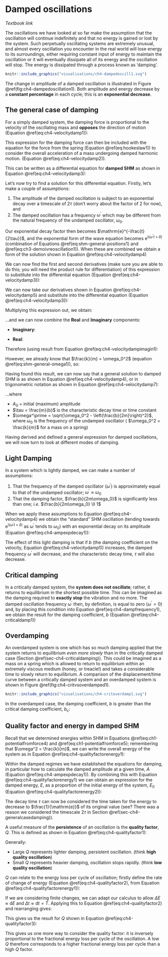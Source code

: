 # Damped oscillations {#sec-ch4-dampedoscillations}

*Textbook link* 

The oscillations we have looked at so far make the assumption that the oscillation will continue indefinitely and that no energy is gained or lost by the system.  Such perpetually oscillating systems are extremely unusual, and almost every oscillation you encounter in the real world will lose energy to its surroundings, either requiring constant input of energy to maintain the oscillation or it will eventually dissipate all of its energy and the oscillation will stop. The energy is dissipated through a process known as 'damping'.

```r
knitr::include_graphics("visualisations/ch4-dampedoscill1.svg")
```

The change in amplitude of a damped oscillation is illustrated in Figure \@ref(fig:ch4-dampedoscillation1).  Both amplitude and energy decrease by a **constant percentage** in each cycle; this is an **exponential decrease**.

## The general case of damping {#sec-ch4-generalcasedamping}

For a simply damped system, the damping force is proportional to the velocity of the oscillating mass and **opposes** the direction of motion (Equation \@ref(eq:ch4-velocitydamp1)):

\begin{equation}
F = -bv \equiv -b \frac{\mathrm{d}x}{\mathrm{d} t}
(\#eq:ch4-velocitydamp1)
\end{equation}

This expression for the damping force can then be included with the equation for the force from the spring (Equation \@ref(eq:hookeslaw1)) to consider the overall acceleration of a mass undergoing damped harmonic motion. (Equation \@ref(eq:ch4-velocitydamp2)).

\begin{equation}
\begin{array}{rcl}
F = -kx - bv &=& -kx -b \dfrac{\mathrm{d}x}{\mathrm{d}t} = ma \\
m \dfrac{\mathrm{d}^2 x}{\mathrm{d}t^2} &=& -kx -b \dfrac{\mathrm{d}x}{\mathrm{d}t}
\end{array}
(\#eq:ch4-velocitydamp2)
\end{equation}

This can be written as a differential equation for **damped SHM** as shown in Equation \@ref(eq:ch4-velocitydamp3):

\begin{equation}
m \frac{\mathrm{d}^2 x}{\mathrm{d}t^2} + b \frac{\mathrm{d}x}{\mathrm{d}t}+ kx =0
(\#eq:ch4-velocitydamp3)
\end{equation}

Let's now try to find a solution for this differential equation.  Firstly, let's make a couple of assumptions:

1. The amplitude of the damped oscillation is subject to an exponential decay over a timescale of $2\tau$ (don't worry about the factor of 2 for now), and
2. The damped oscillation has a frequency $\omega^\prime$ which may be different from the natural frequency of the undamped oscillator, $\omega_0$.

Our exponential decay factor then becomes $\mathrm{e}^{-\frac{t}{2\tau}}$, and the exponential form of the wave equation becomes $\mathrm{e}^{\mathrm{i}(\omega^\prime t + \delta)}$ (combination of Equations \@ref(eq:shm-general-positionx1) and \@ref(eq:ch3-demoivreoscillation1)). When these are combined we obtain a form of the solution shown in Equation \@ref(eq:ch4-velocitydamp4)

\begin{equation}
x = A_0 \mathrm{e}^{-\frac{t}{2\tau}} \mathrm{e}^{\mathrm{i}(\omega^\prime t + \delta)}
(\#eq:ch4-velocitydamp4)
\end{equation}

We can now find the first and second derivatives (make sure you are able to do this; you will need the product rule for differentiation) of this expression to substitute into the differential equation (Equation \@ref(eq:ch4-velocitydamp3)):

\begin{equation}
\begin{array}{rcl}
\dfrac{\mathrm{d}x}{\mathrm{d}t} &=& \left( -\dfrac{1}{2\tau} + \mathrm{i}\omega^\prime \right) x\\
\dfrac{\mathrm{d}^2x}{\mathrm{d}t^2} &=& \left( -\dfrac{1}{2\tau} + \mathrm{i}\omega^\prime \right)^2 x
\end{array}
(\#eq:ch4-velocitydamp5)
\end{equation}

We can now take our derivatives shown in Equation \@ref(eq:ch4-velocitydamp5) and substitute into the differential equation (Equation \@ref(eq:ch4-velocitydamp3)):

\begin{equation}
\begin{array}{rcl}
m \dfrac{\mathrm{d}^2 x}{\mathrm{d}t^2} + b \dfrac{\mathrm{d}x}{\mathrm{d}t}+ kx &=&0\\
m \left( -\dfrac{1}{2\tau} + \mathrm{i}\omega^\prime \right)^2 x + b \left( -\dfrac{1}{2\tau} + \mathrm{i}\omega^\prime \right) x + kx &=& 0 \\
\end{array}
(\#eq:ch4-velocitydamp6)
\end{equation}

Multiplying this expression out, we obtain:

\begin{equation}
m \left( \frac{1}{4\tau^2} - \frac{\mathrm{i}\omega^\prime}{\tau} - \omega ^{\prime 2} \right) x + b \left( -\frac{1}{2\tau} + \mathrm{i}\omega^\prime \right) x + kx = 0
\end{equation}

...and we can now combine the **Real** and **Imaginary** components:

* **Imaginary**:  

\begin{equation}
-\frac{\omega^\prime m}{\tau} + \omega^\prime b = 0
\end{equation}

\begin{equation}
\tau = \frac{m}{b}
(\#eq:ch4-velocitydampimagin1)
\end{equation}

* **Real**:  

\begin{equation}
\left( \frac{1}{4 \tau^2} - \omega^{\prime 2} \right) m - \frac{b}{2\tau} + k = 0
\end{equation}

Therefore (using result from Equation \@ref(eq:ch4-velocitydampimagin1):

\begin{equation}
\omega^{\prime 2} = \frac{k}{m} - \left( \frac{b}{2m} \right)^2
\end{equation}

However, we already know that $\frac{k}{m} = \omega_0^2$ (equation \@ref(eq:shm-general-omega1)), so:

\begin{equation}
\omega^{\prime 2} = \omega_0^2 - \left( \frac{b}{2m} \right)^2
(\#eq:ch4-veolocitydampreal1)
\end{equation}

Having found this result, we can now say that a general solution to damped SHM is as shown in Equation \@ref(eq:ch4-velocitydamp4), or in trigonometric notation as shown in Equation \@ref(eq:ch4-velocitydamp7):

\begin{equation}
x = A_0 \mathrm{e}^{-\frac{t}{2\tau}} \cos(\omega^\prime t + \delta)
 (\#eq:ch4-velocitydamp7)
\end{equation}

...where

* $A_0$ = initial (maximum) amplitude
* $\tau = \frac{m}{b}$ is the characteristic decay time or time constant
* $\omega^\prime = \sqrt{\omega_0^2 - \left(\frac{b}{2m}\right)^2}$, where $\omega_0$ is the frequency of the undamped oscillator ( $\omega_0^2 = \frac{k}{m}$ for a mass on a spring)

Having derived and defined a general expression for damped oscillations, we will now turn to look at different modes of damping.

## Light Damping {#sec-ch4-lightdamping}

In a system which is lightly damped, we can make a number of assumptions:

1. That the frequency of the damped oscillator ($\omega ^\prime$) is approximately equal to that of the undamped oscillator; $\omega ^\prime \approx \omega_0$
2. That the damping factor, $\frac{b}{2m\omega_0}$ is significantly less than one; *i.e.* $\frac{b}{2m\omega_0} \ll 1$

When we apply these assumptions to Equation \@ref(eq:ch4-velocitydamp4) we obtain the "standard" SHM oscillation (tending towards $\mathrm{e}^{\mathrm{i}(\omega^\prime t + \delta)}$ as $\omega ^\prime$ tends to $\omega_0$) with an exponential decay on its amplitude (Equation \@ref(eq:ch4-ampexpdecay1)):

\begin{equation}
A = A_0 \mathrm{e}^{-\frac{t}{2\tau}}
(\#eq:ch4-ampexpdecay1)
\end{equation}

The effect of this light damping is that if $b$ (the damping coefficient on the velocity, Equation \@ref(eq:ch4-velocitydamp1)) increases, the damped frequency $\omega^\prime$ will decrease, and the characteristic decay time, $\tau$ will also decrease.

## Critical damping {#sec-ch4-criticaldamping}

In a critically damped system, the **system does not oscillate**; rather, it returns to equilibrium in the shortest possible time.  This can be imagined as the damping required to **exactly stop** the vibration and no more.  The damped oscillation frequency $\omega^\prime$ then, by definition, is equal to zero ($\omega^\prime = 0$) and, by placing this condition into Equation \@ref(eq:ch4-dampfrequency1), we obtain the result for the damping coefficient, $b$ (Equation \@ref(eq:ch4-criticaldamp1))

\begin{equation}
\omega^\prime = \sqrt{\omega_0^2 - \left(\frac{b}{2m}\right)^2}
(\#eq:ch4-dampfrequency1)
\end{equation}

\begin{equation}
b = b_c = 2m\omega_0
(\#eq:ch4-criticaldamp1)
\end{equation}

## Overdamping {#sec-ch4-overdamping}

An overdamped system is one which has so much damping applied that the system returns to equilibrium *even more slowly* than in the critically damped case (Section \@ref(sec-ch4-criticaldamping)).  This could be imagined as a mass on a spring which is allowed to return to equilibrium within an extremely viscous medium (honey, or treacle!) and takes a considerable time to slowly return to equilibrium. A comparison of the displacement/time curve between a critically damped system and an overdamped system is shown in Figure \@ref(fig:ch4-critvsoverdamped1).

```r
knitr::include_graphics("visualisations/ch4-critoverdamp1.svg")
```


In the overdamped case, the damping coefficient, $b$ is greater than the critical damping coefficient, $b_c$:

\begin{equation}
b > b_c
\end{equation}


## Quality factor and energy in damped SHM {#sec-ch4-qualityfactor}

Recall that we determined energies within SHM in Equations \@ref(eq:ch1-potentialfromforce4) and \@ref(eq:ch1-potentialfromforce5); remembering that $\omega^2 = \frac{k}{m}$, we can write the overall energy of the system as in Equation \@ref(eq:ch4-qualityfactorenergy1):

\begin{equation}
E = \frac{1}{2}m\omega^2 A^2
(\#eq:ch4-qualityfactorenergy1)
\end{equation}

Within the damped regimes we have established the equations for damping, in particular how to calculate the damped amplitude at a given time, $A$ (Equation \@ref(eq:ch4-ampexpdecay1)). By combining this with Equation \@ref(eq:ch4-qualityfactorenergy1) we can obtain an expression for the damped energy, $E$, as a proportion of the initial energy of the system, $E_0$ (Equation \@ref(eq:ch4-qualityfactorenergy2)):

\begin{equation}
\begin{array}{rcl}
E &=& \frac{1}{2}m\omega^2 \left( A_0 \mathrm{e}^{-\frac{t}{2\tau}} \right)^2\\
 &=& E_0 \mathrm{e}^{-\frac{t}{\tau}}
\end{array}
(\#eq:ch4-qualityfactorenergy2)
\end{equation}

The decay time $\tau$ can now be considered the time taken for the energy to decrease to $\frac{1}{\mathrm{e}}$ of its original value (see? There was a reason we considered the timescale $2\tau$ in Section \@ref(sec-ch4-generalcasedamping)).

A useful measure of the **persistence** of an oscillation is the **quality factor**, $Q$.  This is defined as shown in Equation \@ref(eq:ch4-qualityfactor1):

\begin{equation}
Q = \omega_0 \tau = \frac{\omega_0 m}{b}
(\#eq:ch4-qualityfactor1)
\end{equation}

Generally:

* Large $Q$ represents lighter damping, persistent oscillation. (think **high quality oscillation**)
* Small $Q$ represents heavier damping, oscillation stops rapidly. (think **low quality oscillation**)

$Q$ can relate to the energy loss per cycle of oscillation; firstly define the rate of change of energy (Equation \@ref(eq:ch4-qualityfactor2), from Equation \@ref(eq:ch4-qualityfactorenergy1)):

\begin{equation}
\frac{\mathrm{d}E}{\mathrm{d} t} = -\frac{E_0}{\tau} \mathrm{e}^{-\frac{t}{\tau}} = -\frac{E}{\tau}
(\#eq:ch4-qualityfactor2)
\end{equation}

If we are considering finite changes, we can adapt our calculus to allow $\Delta E \approx \mathrm{d}E$ and $\Delta t \approx \mathrm{d}t = T$.  Applying this to Equation \@ref(eq:ch4-qualityfactor2) and rearranging gives:

\begin{equation}
\frac{|\Delta E|}{E} = \frac{T}{\tau} = \frac{2 \pi}{\omega_0 \tau} = \frac{2 \pi}{Q}
\end{equation}

This gives us the result for $Q$ shown in Equation \@ref(eq:ch4-qualityfactor3):

\begin{equation}
Q = \frac{2 \pi}{\left( \frac{|\Delta E|}{E} \right)_{\mathrm{cycle}}}
(\#eq:ch4-qualityfactor3)
\end{equation}

This gives us one more way to consider the quality factor: it is inversely proportional to the fractional energy loss per cycle of the oscillation. A low $Q$ therefore corresponds to a higher fractional energy loss per cycle than a high $Q$ factor.
